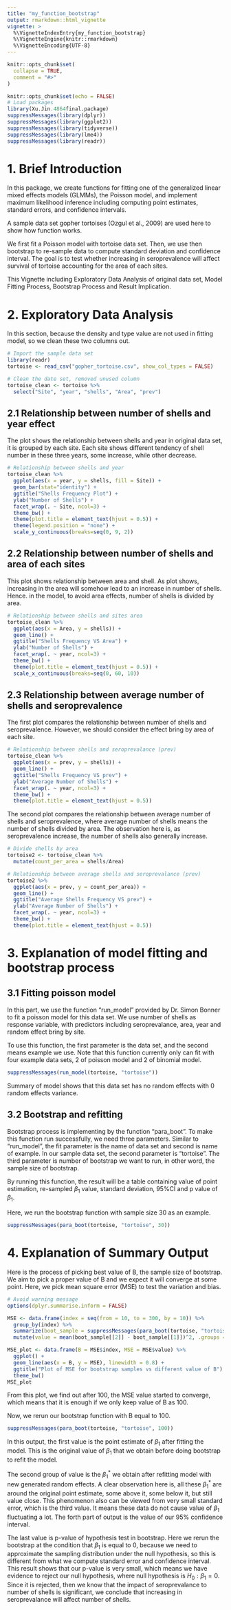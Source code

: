 ```yaml
---
title: "my_function_bootstrap"
output: rmarkdown::html_vignette
vignette: >
  %\VignetteIndexEntry{my_function_bootstrap}
  %\VignetteEngine{knitr::rmarkdown}
  %\VignetteEncoding{UTF-8}
---
```


```r
knitr::opts_chunk$set(
  collapse = TRUE,
  comment = "#>"
)
```

```r
knitr::opts_chunk$set(echo = FALSE)
# Load packages
library(Xu.Jin.4864final.package)
suppressMessages(library(dplyr))
suppressMessages(library(ggplot2))
suppressMessages(library(tidyverse))
suppressMessages(library(lme4))
suppressMessages(library(readr))
```

# 1. Brief Introduction
In this package, we create functions for fitting one of the generalized linear mixed effects models (GLMMs), the Poisson model, and implement maximum likelihood inference including computing point estimates, standard errors, and confidence intervals. 

A sample data set gopher tortoises (Ozgul et al., 2009) are used here to show how function works.

We first fit a Poisson model with tortoise data set. Then, we use then bootstrap to re-sample data to compute standard deviation and confidence interval. The goal is to test whether increasing in seroprevalence will affect survival of tortoise accounting for the area of each sites. 

This Vignette including Exploratory Data Analysis of original data set, Model Fitting Process, Bootstrap Process and Result Implication.


# 2. Exploratory Data Analysis
In this section, because the density and type value are not used in fitting model, so we clean these two columns out.
```r
# Import the sample data set
library(readr)
tortoise <- read_csv("gopher_tortoise.csv", show_col_types = FALSE)

# Clean the date set, removed unused column
tortoise_clean <- tortoise %>%
  select("Site", "year", "shells", "Area", "prev")
```

## 2.1 Relationship between number of shells and year effect

The plot shows the relationship between shells and year in original data set, it is grouped by each site. Each site shows different tendency of shell number in these three years, some increase, while other decrease.
```r
# Relationship between shells and year
tortoise_clean %>%
  ggplot(aes(x = year, y = shells, fill = Site)) +
  geom_bar(stat="identity") + 
  ggtitle("Shells Frequency Plot") +
  ylab("Number of Shells") +
  facet_wrap(. ~ Site, ncol=3) +
  theme_bw() + 
  theme(plot.title = element_text(hjust = 0.5)) + 
  theme(legend.position = "none") +
  scale_y_continuous(breaks=seq(0, 9, 2))
```

\newpages

## 2.2 Relationship between number of shells and area of each sites

This plot shows relationship between area and shell. As plot shows, increasing in the area will somehow lead to an increase in number of shells. Hence. in the model, to avoid area effects, number of shells is divided by area.

```r
# Relationship between shells and sites area
tortoise_clean %>%
  ggplot(aes(x = Area, y = shells)) +
  geom_line() + 
  ggtitle("Shells Frequency VS Area") +
  ylab("Number of Shells") +
  facet_wrap(. ~ year, ncol=3) +
  theme_bw() + 
  theme(plot.title = element_text(hjust = 0.5)) + 
  scale_x_continuous(breaks=seq(0, 60, 10))
```

\newpages

## 2.3 Relationship between average number of shells and seroprevalence

The first plot compares the relationship between number of shells and seroprevalence. However, we should consider the effect bring by area of each site.

```r
# Relationship between shells and seroprevalance (prev)
tortoise_clean %>%
  ggplot(aes(x = prev, y = shells)) +
  geom_line() + 
  ggtitle("Shells Frequency VS prev") +
  ylab("Average Number of Shells") +
  facet_wrap(. ~ year, ncol=3) +
  theme_bw() + 
  theme(plot.title = element_text(hjust = 0.5))
```

The second plot compares the relationship between average number of shells and seroprevalence, where average number of shells means the number of shells divided by area. The observation here is, as seroprevalence increase, the number of shells also generally increase.

```r
# Divide shells by area
tortoise2 <- tortoise_clean %>%
  mutate(count_per_area = shells/Area)
```

```r
# Relationship between average shells and seroprevalance (prev)
tortoise2 %>%
  ggplot(aes(x = prev, y = count_per_area)) +
  geom_line() + 
  ggtitle("Average Shells Frequency VS prev") +
  ylab("Average Number of Shells") +
  facet_wrap(. ~ year, ncol=3) +
  theme_bw() + 
  theme(plot.title = element_text(hjust = 0.5))
```

# 3. Explanation of model fitting and bootstrap process

## 3.1 Fitting poisson model
In this part, we use the function "run_model" provided by Dr. Simon Bonner to fit a poisson model for this data set. We use number of shells as response variable, with predictors including seroprevalance, area, year and random effect bring by site.

To use this function, the first parameter is the data set, and the second means example we use. Note that this function currently only can fit with four example data sets, 2 of poisson model and 2 of binomial model.

```r
suppressMessages(run_model(tortoise, "tortoise"))
```

Summary of model shows that this data set has no random effects with 0 random effects variance.

## 3.2 Bootstrap and refitting 

Bootstrap process is implementing by the function "para_boot". To make this function run successfully, we need three parameters. Similar to "run_model", the fit parameter is the name of data set and second is name of example. In our sample data set, the second parameter is "tortoise". The third parameter is number of bootstrap we want to run, in other word, the sample size of bootstrap.

By running this function, the result will be a table containing value of point estimation, re-sampled $\beta_1$ value, standard deviation, 95%CI and p value of $\beta_1$.

Here, we run the bootstrap function with sample size 30 as an example.
```r
suppressMessages(para_boot(tortoise, "tortoise", 30))
```

# 4. Explanation of Summary Output
Here is the process of picking best value of B, the sample size of bootstrap. We aim to pick a proper value of B and we expect it will converge at some point. Here, we pick mean square error (MSE) to test the variation and bias.
```r
# Avoid warning message
options(dplyr.summarise.inform = FALSE)

MSE <- data.frame(index = seq(from = 10, to = 300, by = 10)) %>%
  group_by(index) %>%
  summarize(boot_sample = suppressMessages(para_boot(tortoise, "tortoise", index))) %>%
  mutate(value = mean(boot_sample[[2]] - boot_sample[[1]])^2, .groups = "keeps")

MSE_plot <- data.frame(B = MSE$index, MSE = MSE$value) %>%
  ggplot() +
  geom_line(aes(x = B, y = MSE), linewidth = 0.8) +
  ggtitle("Plot of MSE for bootstrap samples vs different value of B") +
  theme_bw()
MSE_plot
```

From this plot, we find out after 100, the MSE value started to converge, which means that it is enough if we only keep value of B as 100. 

Now, we rerun our bootstrap function with B equal to 100.
```r
suppressMessages(para_boot(tortoise, "tortoise", 100))
```

In this output, the first value is the point estimate of $\beta_1$ after fitting the model. This is the original value of $\beta_1$ that we obtain before doing bootstrap to refit the model. 

The second group of value is the $\beta_1^*$ we obtain after refitting model with new generated random effects. A clear observation here is, all these $\beta_1^*$ are around the original point estimate, some above it, some below it, but still value close. This phenomenon also can be viewed from very small standard error, which is the third value. It means these data do not cause value of $\beta_1$ fluctuating a lot. The forth part of output is the value of our 95% confidence interval. 

The last value is p-value of hypothesis test in bootstrap. Here we rerun the bootstrap at the condition that $\beta_1$ is equal to 0, because we need to approximate the sampling distribution under the null hypothesis, so this is different from what we compute standard error and confidence interval. This result shows that our p-value is very small, which means we have evidence to reject our null hypothesis, where null hypothesis is $H_0: \beta_1 = 0$. Since it is rejected, then we know that the impact of seroprevalance to number of shells is significant, we conclude that increasing in seroprevalance will affect number of shells.

